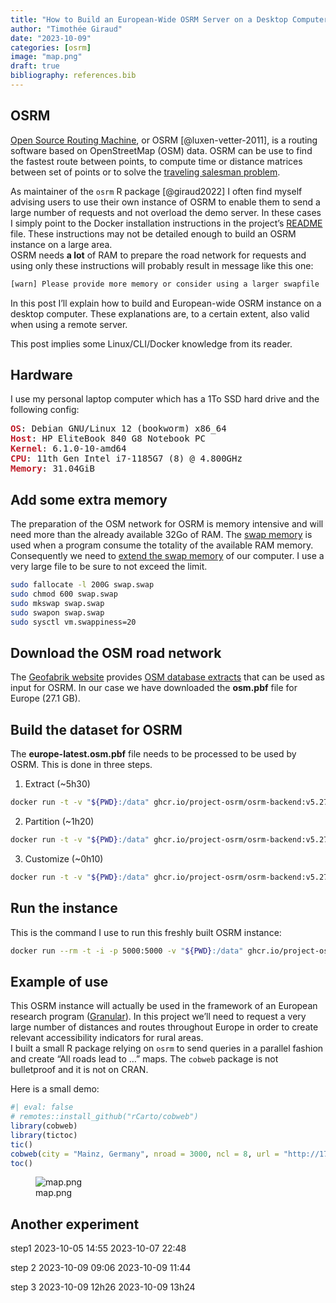 ```yaml
---
title: "How to Build an European-Wide OSRM Server on a Desktop Computer"
author: "Timothée Giraud"
date: "2023-10-09"
categories: [osrm]
image: "map.png"
draft: true
bibliography: references.bib
---
```



## OSRM 

[Open Source Routing Machine](https://github.com/Project-OSRM/osrm-backend), or OSRM [@luxen-vetter-2011], is a routing software based on OpenStreetMap (OSM) data. OSRM can be use to find the fastest route between points, to compute time or distance matrices between set of points or to solve the [traveling salesman problem](https://en.wikipedia.org/wiki/Travelling_salesman_problem).


As maintainer of the `osrm` R package [@giraud2022] I often find myself advising users to use their own instance of OSRM to enable them to send a large number of requests and not overload the demo server. In these cases I simply point to the Docker installation instructions in the project's [README](https://github.com/Project-OSRM/osrm-backend#using-docker) file. These instructions may not be detailed enough to build an OSRM instance on a large area.   
OSRM needs **a lot** of RAM to prepare the road network for requests and using only these instructions will probably result in message like this one:  
```sh 
[warn] Please provide more memory or consider using a larger swapfile
```
In this post I'll explain how to build and European-wide OSRM instance on a desktop computer. These explanations are, to a certain extent, also valid when using a remote server. 


::: {.callout-note}
This post implies some Linux/CLI/Docker knowledge from its reader. 
:::



## Hardware

I use my personal laptop computer which has a 1To SSD hard drive and the following config:

<pre><span style="color:#C01C28"><b>OS</b></span>: Debian GNU/Linux 12 (bookworm) x86_64 
<span style="color:#C01C28"><b>Host</b></span>: HP EliteBook 840 G8 Notebook PC 
<span style="color:#C01C28"><b>Kernel</b></span>: 6.1.0-10-amd64 
<span style="color:#C01C28"><b>CPU</b></span>: 11th Gen Intel i7-1185G7 (8) @ 4.800GHz 
<span style="color:#C01C28"><b>Memory</b></span>: 31.04GiB </pre>

## Add some extra memory

The preparation of the OSM network for OSRM is memory intensive and will need more than the already available 32Go of RAM. The [swap memory](https://en.wikipedia.org/wiki/Memory_paging) is used when a program consume the totality of the available RAM memory. Consequently we need to [extend the swap memory](https://github.com/Project-OSRM/osrm-backend/wiki/Running-OSRM#extracting-the-road-network-osrm-extract) of our computer. I use a very large file to be sure to not exceed the limit. 

```sh
sudo fallocate -l 200G swap.swap
sudo chmod 600 swap.swap
sudo mkswap swap.swap
sudo swapon swap.swap
sudo sysctl vm.swappiness=20
```

## Download the OSM road network

The [Geofabrik website](https://www.geofabrik.de/) provides [OSM database extracts](https://download.geofabrik.de/) that can be used as input for OSRM. 
In our case we have downloaded the **osm.pbf** file for Europe (27.1 GB).

## Build the dataset for OSRM

The **europe-latest.osm.pbf** file needs to be processed to be used by OSRM. This is done in three steps. 

1. Extract (~5h30)
```sh
docker run -t -v "${PWD}:/data" ghcr.io/project-osrm/osrm-backend:v5.27.1 osrm-extract -p /opt/car.lua /data/europe-latest.osm.pbf
```

2. Partition (~1h20)
```sh
docker run -t -v "${PWD}:/data" ghcr.io/project-osrm/osrm-backend:v5.27.1 osrm-partition /data/europe-latest.osrm
```

3. Customize (~0h10)
```sh
docker run -t -v "${PWD}:/data" ghcr.io/project-osrm/osrm-backend:v5.27.1 osrm-customize /data/europe-latest.osrm
```


## Run the instance

This is the command I use to run this freshly built OSRM instance:

```sh
docker run --rm -t -i -p 5000:5000 -v "${PWD}:/data" ghcr.io/project-osrm/osrm-backend:v5.27.1 osrm-routed --algorithm mld --max-table-size 50000000 /data/europe-latest.osrm
```

## Example of use

This OSRM instance will actually be used in the framework of an European research program ([Granular](https://www.ruralgranular.eu/)). In this project we'll need to request a very large number of distances and routes throughout Europe in order to create relevant accessibility indicators for rural areas.  
I built a small R package relying on `osrm` to send queries in a parallel fashion and create "All roads lead to ..." maps. The `cobweb` package is not bulletproof and it is not on CRAN.  

Here is a small demo:


```r
#| eval: false
# remotes::install_github("rCarto/cobweb")
library(cobweb)
library(tictoc)
tic()
cobweb(city = "Mainz, Germany", nroad = 3000, ncl = 8, url = "http://172.17.201.151:5000/", filename = "test.png")
toc()
```

![map.png](map.png)


## Another experiment


step1
2023-10-05 14:55
2023-10-07 22:48

step 2 
2023-10-09 09:06
2023-10-09 11:44

step 3 
2023-10-09 12h26
2023-10-09 13h24
